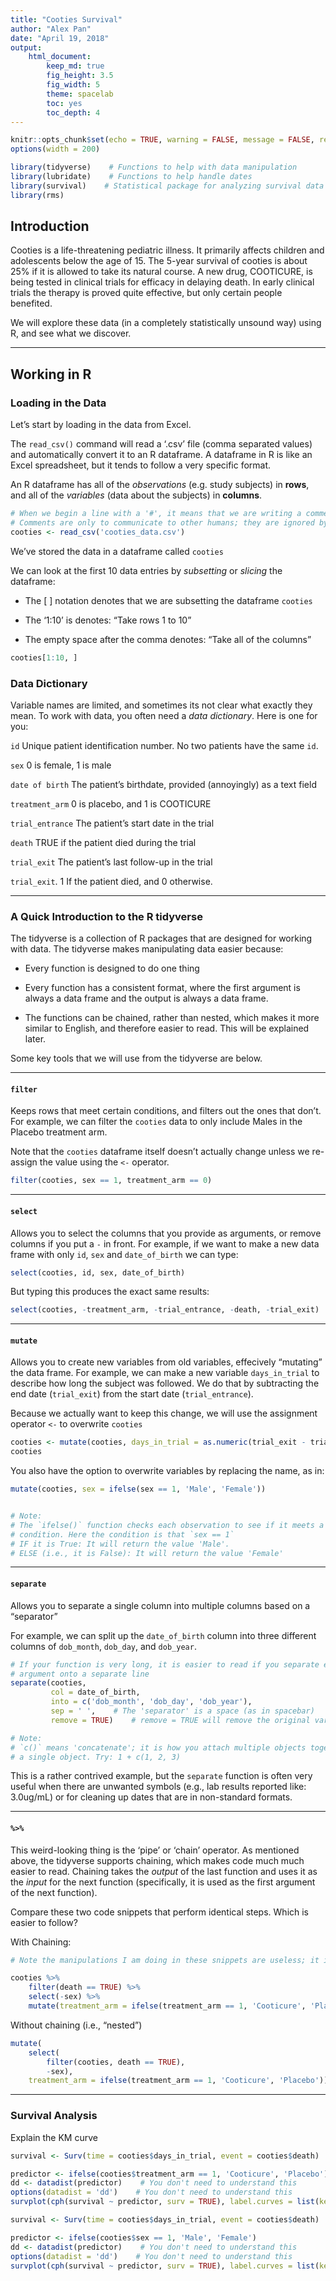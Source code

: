 ```yaml
---
title: "Cooties Survival"
author: "Alex Pan"
date: "April 19, 2018"
output: 
    html_document:
        keep_md: true
        fig_height: 3.5
        fig_width: 5
        theme: spacelab
        toc: yes
        toc_depth: 4
---
```


```r
knitr::opts_chunk$set(echo = TRUE, warning = FALSE, message = FALSE, results = 'hold')
options(width = 200)
```

```r
library(tidyverse)    # Functions to help with data manipulation
library(lubridate)    # Functions to help handle dates
library(survival)    # Statistical package for analyzing survival data
library(rms)
```

## Introduction

Cooties is a life-threatening pediatric illness. It primarily affects children and adolescents below the age of 15. The 5-year survival of cooties is about 25% if it is allowed to take its natural course. A new drug, COOTICURE, is being tested in clinical trials for efficacy in delaying death. In early clinical trials the therapy is proved quite effective, but only certain people benefited.

We will explore these data (in a completely statistically unsound way) using R, and see what we discover.

***

## Working in R


### Loading in the Data

Let's start by loading in the data from Excel.

The `read_csv()` command will read a '.csv' file (comma separated values) and automatically convert it to an R dataframe. A dataframe in R is like an Excel spreadsheet, but it tends to follow a very specific format.

An R dataframe has all of the *observations* (e.g. study subjects) in **rows**, and all of the *variables* (data about the subjects) in **columns**.


```r
# When we begin a line with a '#', it means that we are writing a comment.
# Comments are only to communicate to other humans; they are ignored by the program!
cooties <- read_csv('cooties_data.csv')
```

We've stored the data in a dataframe called `cooties`

We can look at the first 10 data entries by *subsetting* or *slicing* the dataframe:

* The [ ] notation denotes that we are subsetting the dataframe `cooties`

* The '1:10' is denotes: "Take rows 1 to 10"

* The empty space after the comma denotes: "Take all of the columns" 
```r
cooties[1:10, ]
```

### Data Dictionary

Variable names are limited, and sometimes its not clear what exactly they mean. To work with data, you often need a *data dictionary*. Here is one for you:

`id` Unique patient identification number. No two patients have the same `id`.

`sex` 0 is female, 1 is male

`date of birth` The patient's birthdate, provided (annoyingly) as a text field

`treatment_arm` 0 is placebo, and 1 is COOTICURE

`trial_entrance` The patient's start date in the trial

`death` TRUE if the patient died during the trial

`trial_exit` The patient's last follow-up in the trial

`trial_exit`. 1 If the patient died, and 0 otherwise.


***

### A Quick Introduction to the R tidyverse

The tidyverse is a collection of R packages that are designed for working with data. The tidyverse makes manipulating data easier because:

* Every function is designed to do one thing

* Every function has a consistent format, where the first argument is always a data frame and the output is always a data frame.

* The functions can be chained, rather than nested, which makes it more similar to English, and therefore easier to read. This will be explained later.

Some key tools that we will use from the tidyverse are below.

***

#### `filter`

Keeps rows that meet certain conditions, and filters out the ones that don't. For example, we can filter the `cooties` data to only include Males in the Placebo treatment arm.

Note that the `cooties` dataframe itself doesn't actually change unless we re-assign the value using the `<-` operator.
```r
filter(cooties, sex == 1, treatment_arm == 0)
```

***

#### `select`

Allows you to select the columns that you provide as arguments, or remove columns if you put a `-` in front. For example, if we want to make a new data frame with only `id`, `sex` and `date_of_birth` we can type:
```r
select(cooties, id, sex, date_of_birth)
```

But typing this produces the exact same results:
```r
select(cooties, -treatment_arm, -trial_entrance, -death, -trial_exit)
```

***

#### `mutate`

Allows you to create new variables from old variables, effecively "mutating" the data frame. For example, we can make a new variable `days_in_trial` to describe how long the subject was followed. We do that by subtracting the end date (`trial_exit`) from the start date (`trial_entrance`).

Because we actually want to keep this change, we will use the assignment operator `<-` to overwrite `cooties`
```r
cooties <- mutate(cooties, days_in_trial = as.numeric(trial_exit - trial_entrance))
cooties
```

You also have the option to overwrite variables by replacing the name, as in:
```r
mutate(cooties, sex = ifelse(sex == 1, 'Male', 'Female'))


# Note:
# The `ifelse()` function checks each observation to see if it meets a
# condition. Here the condition is that `sex == 1`
# IF it is True: It will return the value 'Male'. 
# ELSE (i.e., it is False): It will return the value 'Female'
```

***

#### `separate`

Allows you to separate a single column into multiple columns based on a "separator"

For example, we can split up the `date_of_birth` column into three different columns of `dob_month`, `dob_day`, and `dob_year`.

```r
# If your function is very long, it is easier to read if you separate each
# argument onto a separate line
separate(cooties, 
         col = date_of_birth, 
         into = c('dob_month', 'dob_day', 'dob_year'),
         sep = ' ',    # The 'separator' is a space (as in spacebar)
         remove = TRUE)    # remove = TRUE will remove the original variable

# Note:
# `c()` means 'concatenate'; it is how you attach multiple objects together as
# a single object. Try: 1 + c(1, 2, 3)
```

This is a rather contrived example, but the `separate` function is often very useful when there are unwanted symbols (e.g., lab results reported like: 3.0ug/mL) or for cleaning up dates that are in non-standard formats.


***

#### `%>%`

This weird-looking thing is the 'pipe' or 'chain' operator. As mentioned above, the tidyverse supports chaining, which makes code much much easier to read. Chaining takes the *output* of the last function and uses it as the *input* for the next function (specifically, it is used as the first argument of the next function).

Compare these two code snippets that perform identical steps. Which is easier to follow? 

With Chaining:
```r
# Note the manipulations I am doing in these snippets are useless; it is just to illustrate the point

cooties %>% 
    filter(death == TRUE) %>%
    select(-sex) %>%
    mutate(treatment_arm = ifelse(treatment_arm == 1, 'Cooticure', 'Placebo'))
```

Without chaining (i.e., "nested")
```r
mutate(
    select(
        filter(cooties, death == TRUE), 
        -sex), 
    treatment_arm = ifelse(treatment_arm == 1, 'Cooticure', 'Placebo'))
```


***

### Survival Analysis

Explain the KM curve

```r
survival <- Surv(time = cooties$days_in_trial, event = cooties$death)

predictor <- ifelse(cooties$treatment_arm == 1, 'Cooticure', 'Placebo')
dd <- datadist(predictor)    # You don't need to understand this
options(datadist = 'dd')    # You don't need to understand this
survplot(cph(survival ~ predictor, surv = TRUE), label.curves = list(keys='lines'))
```


```r
survival <- Surv(time = cooties$days_in_trial, event = cooties$death)

predictor <- ifelse(cooties$sex == 1, 'Male', 'Female')
dd <- datadist(predictor)    # You don't need to understand this
options(datadist = 'dd')    # You don't need to understand this
survplot(cph(survival ~ predictor, surv = TRUE), label.curves = list(keys='lines'))
```



